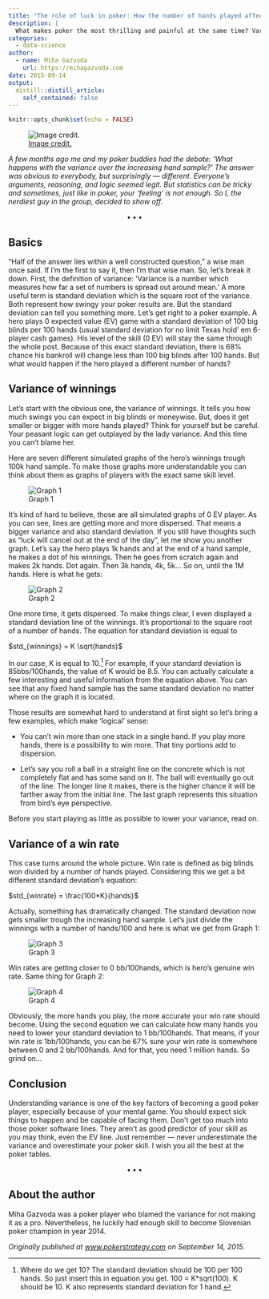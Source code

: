 ```yaml
---
title: "The role of luck in poker: How the number of hands played affects the variance"
description: |
  What makes poker the most thrilling and painful at the same time? Variance. Everyone can be a winner. But for how long?
categories: 
  - data-science
author:
  - name: Miha Gazvoda
    url: https://mihagazvoda.com
date: 2015-09-14
output:
  distill::distill_article:
    self_contained: false
---
```


```r
knitr::opts_chunk$set(echo = FALSE)
```

![[Image credit.](http://www.edgewatercasino.ca/casino/poker)](https://cdn-images-1.medium.com/max/11520/1*FoBP7ga0wH8tQn_dyaQTrg.jpeg)

*A few months ago me and my poker buddies had the debate: ‘What happens with the variance over the increasing hand sample?’ The answer was obvious to everybody, but surprisingly — different. Everyone’s arguments, reasoning, and logic seemed legit. But statistics can be tricky and sometimes, just like in poker, your ‘feeling’ is not enough. So I, the nerdiest guy in the group, decided to show off.*

<center>$\bullet\bullet\bullet$</center>

## Basics

“Half of the answer lies within a well constructed question,” a wise man once said. If I’m the first to say it, then I’m that wise man. So, let’s break it down. First, the definition of variance: ‘Variance is a number which measures how far a set of numbers is spread out around mean.’ A more useful term is standard deviation which is the square root of the variance. Both represent how swingy your poker results are. But the standard deviation can tell you something more. Let’s get right to a poker example. A hero plays 0 expected value (EV) game with a standard deviation of 100 big blinds per 100 hands (usual standard deviation for no limit Texas hold’ em 6-player cash games). His level of the skill (0 EV) will stay the same through the whole post. Because of this exact standard deviation, there is 68% chance his bankroll will change less than 100 big blinds after 100 hands. But what would happen if the hero played a different number of hands?

## Variance of winnings

Let’s start with the obvious one, the variance of winnings. It tells you how much swings you can expect in big blinds or moneywise. But, does it get smaller or bigger with more hands played? Think for yourself but be careful. Your peasant logic can get outplayed by the lady variance. And this time you can’t blame her.

Here are seven different simulated graphs of the hero’s winnings trough 100k hand sample. To make those graphs more understandable you can think about them as graphs of players with the exact same skill level.

![Graph 1](https://miro.medium.com/proxy/1*4yDpsryVOjbECfACP193Rg.png)

It’s kind of hard to believe, those are all simulated graphs of 0 EV player. As you can see, lines are getting more and more dispersed. That means a bigger variance and also standard deviation. If you still have thoughts such as “luck will cancel out at the end of the day”, let me show you another graph. Let’s say the hero plays 1k hands and at the end of a hand sample, he makes a dot of his winnings. Then he goes from scratch again and makes 2k hands. Dot again. Then 3k hands, 4k, 5k… So on, until the 1M hands. Here is what he gets:

![Graph 2](https://miro.medium.com/proxy/1*L2e64l4yaTu-3flkb0KRPg.png)

One more time, it gets dispersed. To make things clear, I even displayed a standard deviation line of the winnings. It’s proportional to the square root of a number of hands. The equation for standard deviation is equal to

$std_{winnings} = K \sqrt(hands)$

In our case, K is equal to 10.^[Where do we get 10? The standard deviation should be 100 per 100 hands. So just insert this in equation you get. 100 = K*sqrt(100). K should be 10. K also represents standard deviation for 1 hand.] For example, if your standard deviation is 85bbs/100hands, the value of K would be 8.5. You can actually calculate a few interesting and useful information from the equation above. You can see that any fixed hand sample has the same standard deviation no matter where on the graph it is located.

Those results are somewhat hard to understand at first sight so let’s bring a few examples, which make ‘logical’ sense:

* You can’t win more than one stack in a single hand. If you play more hands, there is a possibility to win more. That tiny portions add to dispersion.

* Let’s say you roll a ball in a straight line on the concrete which is not completely flat and has some sand on it. The ball will eventually go out of the line. The longer line it makes, there is the higher chance it will be farther away from the initial line. The last graph represents this situation from bird’s eye perspective.

Before you start playing as little as possible to lower your variance, read on.

## Variance of a win rate

This case turns around the whole picture. Win rate is defined as big blinds won divided by a number of hands played. Considering this we get a bit different standard deviation’s equation:

$std_{winrate} = \frac{100*K}{hands}$

Actually, something has dramatically changed. The standard deviation now gets smaller trough the increasing hand sample. Let’s just divide the winnings with a number of hands/100 and here is what we get from Graph 1:

![Graph 3](https://miro.medium.com/proxy/1*vFaDT3xb2xPgV3OWLv7TiQ.png)

Win rates are getting closer to 0 bb/100hands, which is hero’s genuine win rate. Same thing for Graph 2:

![Graph 4](https://miro.medium.com/proxy/1*GigNAotTvMUDwzMiiqWo5g.png)

Obviously, the more hands you play, the more accurate your win rate should become. Using the second equation we can calculate how many hands you need to lower your standard deviation to 1 bb/100hands. That means, if your win rate is 1bb/100hands, you can be 67% sure your win rate is somewhere between 0 and 2 bb/100hands. And for that, you need 1 million hands. So grind on…

## Conclusion

Understanding variance is one of the key factors of becoming a good poker player, especially because of your mental game. You should expect sick things to happen and be capable of facing them. Don’t get too much into those poker software lines. They aren’t as good predictor of your skill as you may think, even the EV line. Just remember — never underestimate the variance and overestimate your poker skill. I wish you all the best at the poker tables.

<center>$\bullet\bullet\bullet$</center>

## About the author

Miha Gazvoda was a poker player who blamed the variance for not making it as a pro. Nevertheless, he luckily had enough skill to become Slovenian poker champion in year 2014.

*Originally published at [www.pokerstrategy.com](https://www.pokerstrategy.com/forum/thread.php?threadid=349465) on September 14, 2015.*


